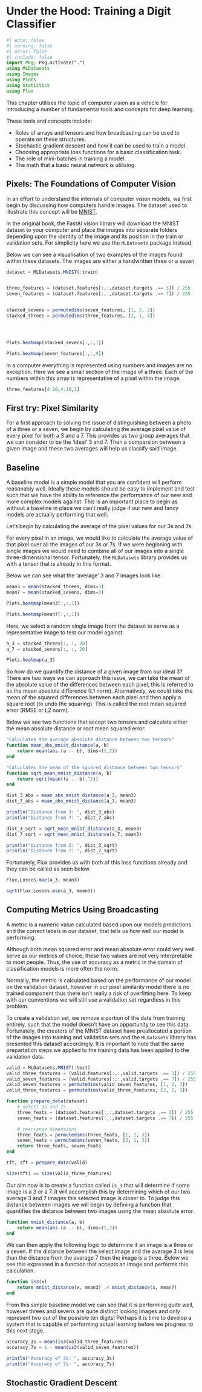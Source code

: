 # Under the Hood: Training a Digit Classifier

```julia
#| echo: false
#| warning: false
#| error: false
#| include: false
import Pkg; Pkg.activate(".")
using MLDatasets
using Images
using Plots
using Statistics
using Flux
```

This chapter utilises the topic of computer vision as a vehicle for introducing a number of fundamental tools and concepts for deep learning.

These tools and concepts include:

-   Roles of arrays and tensors and how broadcasting can be used to operate on these structures.
-   Stochastic gradient descent and how it can be used to train a model.
-   Choosing appropriate loss functions for a basic classification task.
-   The role of mini-batches in training a model.
-   The math that a basic neural network is utilising.

## Pixels: The Foundations of Computer Vision

In an effort to understand the internals of computer vision models, we first begin by discussing how computers handle images. The dataset used to illustrate this concept will be [MNIST](https://en.wikipedia.org/wiki/MNIST_database "MNIST dataset").

In the original book, the FastAI vision library will download the MNIST dataset to your computer and place the images into separate folders depending upon the identity of the image and its position in the train or validation sets. For simplicity here we use the `MLDatasets` package instead.

Below we can see a visualisation of two examples of the images found within these datasets. The images are either a handwritten three or a seven.

```julia


dataset = MLDatasets.MNIST(:train)


three_features = (dataset.features[:,:,dataset.targets .== 3]) / 255
seven_features = (dataset.features[:,:,dataset.targets .== 7]) / 255


stacked_sevens = permutedims(seven_features, [1, 2, 3])
stacked_threes = permutedims(three_features, [2, 1, 3])




Plots.heatmap(stacked_sevens[:,:,1])
```

```julia
Plots.heatmap(seven_features[:,:,9])
```

In a computer everything is represented using numbers and images are no exception. Here we see a small section of the image of a three. Each of the numbers within this array is representative of a pixel within the image.

```julia
three_features[4:10,4:10,1]
```

## First try: Pixel Similarity

For a first approach to solving the issue of distinguishing between a photo of a three or a seven, we begin by calculating the average pixel value of every pixel for both a 3 and a 7. This provides us two group averages that we can consider to be the 'ideal' 3 and 7. Then a comparsion between a given image and these two averages will help us classify said image.

::: callout-tip
## Baseline

A baseline model is a simple model that you are confident will perform reasonably well. Ideally these models should be easy to implement and test such that we have the ability to reference the performance of our new and more complex models against. This is an important place to begin as without a baseline in place we can't really judge if our new and fancy models are actually performing that well.
:::

Let's begin by calculating the average of the pixel values for our 3s and 7s.

For every pixel in an image, we would like to calculate the average value of that pixel over all the images of our 3s or 7s. If we were beginning with single images we would need to combine all of our images into a single three-dimensional tensor. Fortunately, the `MLDatasets` library provides us with a tensor that is already in this format.

Below we can see what the 'average' 3 and 7 images look like.

```julia
mean3 = mean(stacked_threes, dims=3)
mean7 = mean(stacked_sevens, dims=3)

Plots.heatmap(mean3[:,:,1])
```

```julia
Plots.heatmap(mean7[:,:,1])
```

Here, we select a random single image from the dataset to serve as a representative image to test our model against.

```julia
a_3 = stacked_threes[:, :, 20]
a_7 = stacked_sevens[:, :, 20]

Plots.heatmap(a_3)
```

So how do we quantify the distance of a given image from our ideal 3? There are two ways we can approach this issue, we can take the mean of the absolute value of the differences between each pixel, this is referred to as the mean absolute difference (L1 norm). Alternatively, we could take the mean of the squared differences between each pixel and then apply a square root (to undo the squaring). This is called the root mean squared error (RMSE or L2 norm).

Below we see two functions that accept two tensors and calculate either the mean absolute distance or root mean squared error.

```julia
"Calculates the average absolute distance between two tensors"
function mean_abs_mnist_distance(a, b)
    return mean(abs.(a .- b), dims=(1,2))
end

"Calculates the mean of the squared distance between two tensors"
function sqrt_mean_mnist_distance(a, b)
    return sqrt(mean((a .- b).^2))
end

dist_3_abs = mean_abs_mnist_distance(a_3, mean3)
dist_7_abs = mean_abs_mnist_distance(a_7, mean3)

println("Distance from 3: ", dist_3_abs)
println("Distance from 7: ", dist_7_abs)
```

```julia
dist_3_sqrt = sqrt_mean_mnist_distance(a_3, mean3)
dist_7_sqrt = sqrt_mean_mnist_distance(a_7, mean3)

println("Distance from 3: ", dist_3_sqrt)
println("Distance from 7: ", dist_7_sqrt)
```

Fortunately, Flux provides us with both of this loss functions already and they can be called as seen below.

```julia
Flux.Losses.mae(a_3, mean3)

sqrt(Flux.Losses.mse(a_3, mean3))
```

## Computing Metrics Using Broadcasting

::: {.callout-note}
A metric is a numeric value calculated based upon our models predictions and the correct labels in our dataset, that tells us how well our model is performing.
:::

Although both mean squared error and mean absolute error could very well serve as our metrics of choice, these two values are not very interpretable to most people. Thus, the use of accuracy as a metric in the domain of classification models is more often the norm.

Normally, the metric is calculated based on the performance of our model on the validation dataset, however in our pixel similarity model there is no trained component thus there isn't really a risk of overfitting here. To keep with our conventions we will still use a validation set regardless in this problem.

To create a validation set, we remove a portion of the data from training entirely, such that the model doesn't have an opportunity to see this data. Fortunately, the creators of the MNIST dataset have preallocated a portion of the images into training and validation sets and the `MLDatasets` library has presented this dataset accordingly. It is important to note that the same prepartation steps we applied to the training data has been applied to the validation data.

```julia

valid = MLDatasets.MNIST(:test)
valid_three_features = (valid.features[:,:,valid.targets .== 3]) / 255
valid_seven_features = (valid.features[:,:,valid.targets .== 7]) / 255
valid_seven_features = permutedims(valid_seven_features, [1, 2, 3])
valid_three_features = permutedims(valid_three_features, [2, 1, 3])
```


```julia
function prepare_data(dataset)
    # select 3s and 7s
    three_feats = (dataset.features[:,:,dataset.targets .== 3]) / 255
    seven_feats = (dataset.features[:,:,dataset.targets .== 7]) / 255

    # rearrange dimensions
    three_feats = permutedims(three_feats, [1, 2, 3])
    seven_feats = permutedims(seven_feats, [2, 1, 3])
    return three_feats, seven_feats
end
```

```julia
tft, sft = prepare_data(valid)

size(tft) == size(valid_three_features)
```

Our aim now is to create a function called `is_3` that will determine if some image is a 3 or a 7. It will accomplish this by determining which of our two average 3 and 7 images this selected image is closer to. To judge this distance between images we will begin by defining a function that quantifies the distance between two images using the mean absolute error.

```julia
function mnist_distance(a, b)
    return mean(abs.(a .- b), dims=(1,2))
end
```

We can then apply the following logic to determine if an image is a three or a seven. If the distance between the select image and the average 3 is less than the distance from the average 7 then the image is a three. Below we see this expressed in a function that accepts an image and performs this calculation.

```julia
function is3(x)
    return mnist_distance(x, mean3) .< mnist_distance(x, mean7)
end
```

From this simple baseline model we can see that it is performing quite well, however threes and sevens are quite distinct looking images and only represent two out of the possible ten digits! Perhaps it is time to develop a system that is capable of performing actual learning before we progress to this next stage. 
```julia
accuracy_3s = mean(is3(valid_three_features))
accuracy_7s = 1 - mean(is3(valid_seven_features))

println("Accuracy of 3s: ", accuracy_3s)
println("Accuracy of 7s: ", accuracy_7s)
```

## Stochastic Gradient Descent

